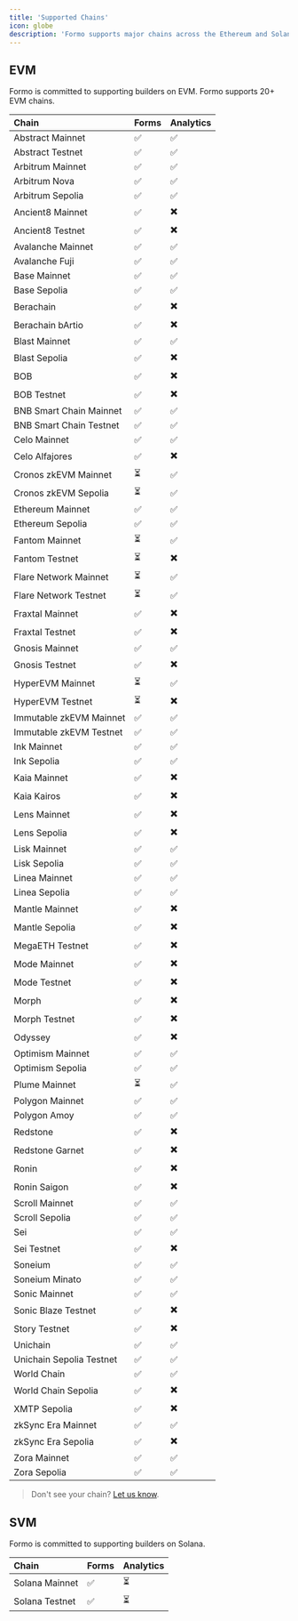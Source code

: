 ```yaml
---
title: 'Supported Chains'
icon: globe
description: 'Formo supports major chains across the Ethereum and Solana ecosystems such as Ethereum, Arbitrum, Optimism, Polygon, Base, and more. Leverage onchain analytics and attribution on your favourite chains.'
---
```


## EVM

Formo is committed to supporting builders on EVM. Formo supports 20+ EVM chains.

| Chain                     | Forms | Analytics |
|:--------------------------|:------|:---------|
| Abstract Mainnet          | ✅    | ✅        |
| Abstract Testnet          | ✅    | ✅        |
| Arbitrum Mainnet          | ✅    | ✅        |
| Arbitrum Nova             | ✅    | ✅          |
| Arbitrum Sepolia          | ✅    | ✅        |
| Ancient8 Mainnet          | ✅    | ✖️          |
| Ancient8 Testnet          | ✅    | ✖️          |
| Avalanche Mainnet         | ✅    | ✅          |
| Avalanche Fuji            | ✅    | ✅          |
| Base Mainnet              | ✅    | ✅        |
| Base Sepolia              | ✅    | ✅        |
| Berachain                 | ✅    | ✖️          |
| Berachain bArtio          | ✅    | ✖️          |
| Blast Mainnet             | ✅    | ✅          |
| Blast Sepolia             | ✅    | ✖️          |
| BOB                       | ✅    | ✖️          |
| BOB Testnet               | ✅    | ✖️          |
| BNB Smart Chain Mainnet   | ✅    | ✅        |
| BNB Smart Chain Testnet   | ✅    | ✅        |
| Celo Mainnet              | ✅    | ✅          |
| Celo Alfajores            | ✅    | ✖️          |
| Cronos zkEVM Mainnet      | ⏳    | ✅          |
| Cronos zkEVM Sepolia      | ⏳    | ✅          |
| Ethereum Mainnet          | ✅    | ✅        |
| Ethereum Sepolia          | ✅    | ✅        |
| Fantom Mainnet            | ⏳    |  ✅         |
| Fantom Testnet            | ⏳    |  ✖️         |
| Flare Network Mainnet     | ⏳    | ✅          |
| Flare Network Testnet     | ⏳    | ✅          |
| Fraxtal Mainnet           | ✅    |  ✖️         |
| Fraxtal Testnet           | ✅    |  ✖️         |
| Gnosis Mainnet            | ✅    |  ✅         |
| Gnosis Testnet            | ✅    |  ✖️        |
| HyperEVM Mainnet          | ⏳    | ✅          |
| HyperEVM Testnet          | ⏳    | ✖️          |
| Immutable zkEVM Mainnet   | ✅    | ✅          |
| Immutable zkEVM Testnet   | ✅    | ✅          |
| Ink Mainnet               | ✅    |  ✅         |
| Ink Sepolia               | ✅    |  ✅         |
| Kaia Mainnet              | ✅    |  ✖️         |
| Kaia Kairos               | ✅    |  ✖️         |
| Lens Mainnet              | ✅    |  ✖️         |
| Lens Sepolia              | ✅    |  ✖️         |
| Lisk Mainnet             | ✅    |  ✅       |
| Lisk Sepolia             | ✅    |  ✅       |
| Linea Mainnet             | ✅    |  ✅       |
| Linea Sepolia             | ✅    |  ✅       |
| Mantle Mainnet            | ✅    |   ✖️        |
| Mantle Sepolia            | ✅    |   ✖️        |
| MegaETH Testnet           | ✅    |   ✖️        |
| Mode Mainnet              | ✅    |   ✖️        |
| Mode Testnet              | ✅    |   ✖️        |
| Morph                     | ✅    |   ✖️        |
| Morph Testnet             | ✅    |  ✖️         |
| Odyssey                   | ✅    |  ✖️         |
| Optimism Mainnet          | ✅    | ✅        |
| Optimism Sepolia          | ✅    | ✅        |
| Plume Mainnet             | ⏳    | ✅          |
| Polygon Mainnet           | ✅    | ✅        |
| Polygon Amoy              | ✅    | ✅        |
| Redstone                  | ✅    |  ✖️         |
| Redstone Garnet           | ✅    |  ✖️         |
| Ronin                     | ✅    |  ✖️         |
| Ronin Saigon              | ✅    |  ✖️        |
| Scroll Mainnet            | ✅    |   ✅        |
| Scroll Sepolia            | ✅    |   ✅        |
| Sei                       | ✅    |   ✅        |
| Sei Testnet               | ✅    |   ✖️        |
| Soneium                   | ✅    |   ✅        |
| Soneium Minato            | ✅    |   ✅        |
| Sonic Mainnet             | ✅    |   ✅       |
| Sonic Blaze Testnet       | ✅    |   ✖️        |
| Story Testnet             | ✅    |   ✖️        |
| Unichain                  | ✅    |   ✅        |
| Unichain Sepolia Testnet  | ✅    |   ✅        |
| World Chain               | ✅    |   ✅        |
| World Chain Sepolia       | ✅    |   ✖️        |
| XMTP Sepolia              | ✅    |   ✖️        |
| zkSync Era Mainnet        | ✅    |   ✅       |
| zkSync Era Sepolia        | ✅    |   ✖️        |
| Zora Mainnet              | ✅    |   ✅        |
| Zora Sepolia              | ✅    |   ✅        |

> Don't see your chain? [Let us know](mailto:support@formo.so).

## SVM

Formo is committed to supporting builders on Solana.

| Chain                     | Forms | Analytics |
|:--------------------------|:------|:---------|
| Solana Mainnet          | ✅    | ⏳        |
| Solana Testnet          | ✅    | ⏳        |